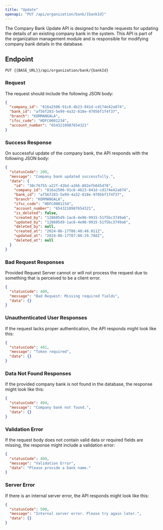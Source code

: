 ---
title: "Update"
openapi: "PUT /api/organization/bank/{bankId}"
---

The Company Bank Update API is designed to handle requests for updating the details of an existing company bank in the system. This API is part of the organization management module and is responsible for modifying company bank details in the database.

## Endpoint

`PUT {{BASE_URL}}/api/organization/bank/{bankId}`

### Request

The request should include the following JSON body:

```json
{
  "company_id": "816a2506-91c6-4b23-841d-cd174e42a074",
  "bank_id": "af56f283-5e99-4a32-818e-97056f1f4f37",
  "branch": "KORMANGALA",
  "ifsc_code": "HDFC0001234",
  "account_number": "6543210987654321"
}
```

### Success Response

On successful update of the company bank, the API responds with the following JSON body:

```json
{
  "statusCode": 200,
  "message": "Company bank updated successfully.",
  "data": {
    "id": "30c76755-a22f-42bd-a266-882efb045d78",
    "company_id": "816a2506-91c6-4b23-841d-cd174e42a074",
    "bank_id": "af56f283-5e99-4a32-818e-97056f1f4f37",
    "branch": "KORMANGALA",
    "ifsc_code": "HDFC0001234",
    "account_number": "6543210987654321",
    "is_deleted": false,
    "created_by": "128605d9-1ac6-4e96-9915-51f5bc3749a6",
    "updated_by": "128605d9-1ac6-4e96-9915-51f5bc3749a6",
    "deleted_by": null,
    "created_at": "2024-06-17T06:40:48.011Z",
    "updated_at": "2024-06-17T07:00:29.788Z",
    "deleted_at": null
  }
}
```

### Bad Request Responses

Provided Request Server cannot or will not process the request due to something that is perceived to be a client error.

```json
{
  "statusCode": 400,
  "message": "Bad Request: Missing required fields",
  "data": {}
}
```

### Unauthenticated User Responses

If the request lacks proper authentication, the API responds might look like this:

```json
{
  "statusCode": 401,
  "message": "Token required",
  "data": {}
}
```

### Data Not Found Responses

If the provided company bank is not found in the database, the response might look like this:

```json
{
  "statusCode": 404,
  "message": "Company bank not found.",
  "data": {}
}
```

### Validation Error

If the request body does not contain valid data or required fields are missing, the response might include a validation error:

```json
{
  "statusCode": 409,
  "message": "Validation Error",
  "data": "Please provide a bank name."
}
```

### Server Error

If there is an internal server error, the API responds might look like this:

```json
{
  "statusCode": 500,
  "message": "Internal server error. Please try again later.",
  "data": {}
}
```
